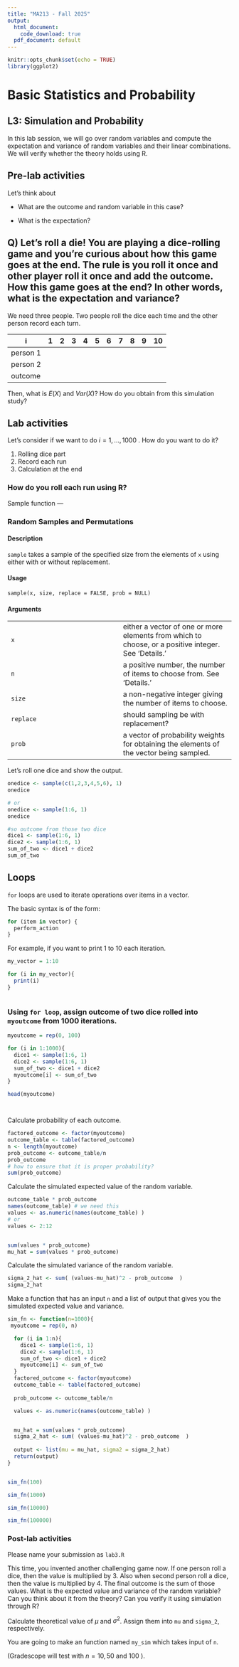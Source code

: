 ```yaml
---
title: "MA213 - Fall 2025"
output:
  html_document:
    code_download: true 
  pdf_document: default
---
```


```r
knitr::opts_chunk$set(echo = TRUE)
library(ggplot2)
```

# Basic Statistics and Probability

## L3: Simulation and Probability

In this lab session, we will go over random variables and compute the expectation and variance of random variables and their linear combinations. We will verify whether the theory holds using R.

## Pre-lab activities

Let's think about

-   What are the outcome and random variable in this case?

-   What is the expectation?

## Q) Let’s roll a die! You are playing a dice-rolling game and you’re curious about how this game goes at the end. The rule is you roll it once and other player roll it once and add the outcome. How this game goes at the end? In other words, what is the expectation and variance?

We need three people. Two people roll the dice each time and the other person record each turn.

| i        | 1   | 2   | 3   | 4   | 5   | 6   | 7   | 8   | 9   | 10  |
|----------|-----|-----|-----|-----|-----|-----|-----|-----|-----|-----|
| person 1 |     |     |     |     |     |     |     |     |     |     |
| person 2 |     |     |     |     |     |     |     |     |     |     |
| outcome  |     |     |     |     |     |     |     |     |     |     |

Then, what is $E(X)$ and $Var(X)$? How do you obtain from this simulation study?

## Lab activities

Let's consider if we want to do $i=1, ..., 1000$ . How do you want to do it?

1.  Rolling dice part
2.  Record each run
3.  Calculation at the end

### How do you roll each run using R?

Sample function —

### Random Samples and Permutations

#### Description

`sample` takes a sample of the specified size from the elements of `x` using either with or without replacement.

#### Usage

```         
sample(x, size, replace = FALSE, prob = NULL)
```

#### Arguments

|  |  |
|----|----|
| `x` | either a vector of one or more elements from which to choose, or a positive integer. See ‘Details.’ |
| `n` | a positive number, the number of items to choose from. See ‘Details.’ |
| `size` | a non-negative integer giving the number of items to choose. |
| `replace` | should sampling be with replacement? |
| `prob` | a vector of probability weights for obtaining the elements of the vector being sampled. |

Let's roll one dice and show the output.

```r

onedice <- sample(c(1,2,3,4,5,6), 1)
onedice

# or
onedice <- sample(1:6, 1)
onedice

#so outcome from those two dice
dice1 <- sample(1:6, 1)
dice2 <- sample(1:6, 1)
sum_of_two <- dice1 + dice2
sum_of_two


```

## Loops

`for` loops are used to iterate operations over items in a vector.

The basic syntax is of the form:

``` r
for (item in vector) {
  perform_action
}
```

For example, if you want to print 1 to 10 each iteration.

```r
my_vector = 1:10

for (i in my_vector){
  print(i)
}



```

### Using `for loop`, assign outcome of two dice rolled into `myoutcome` from 1000 iterations.

```r

myoutcome = rep(0, 100)

for (i in 1:1000){
  dice1 <- sample(1:6, 1)
  dice2 <- sample(1:6, 1)
  sum_of_two <- dice1 + dice2
  myoutcome[i] <- sum_of_two
}

head(myoutcome)




```

Calculate probability of each outcome.

```r
factored_outcome <- factor(myoutcome)
outcome_table <- table(factored_outcome)
n <- length(myoutcome)
prob_outcome <- outcome_table/n
prob_outcome 
# how to ensure that it is proper probability? 
sum(prob_outcome)

```

Calculate the simulated expected value of the random variable.

```r
outcome_table * prob_outcome
names(outcome_table) # we need this
values <- as.numeric(names(outcome_table) ) 
# or
values <- 2:12 


sum(values * prob_outcome)
mu_hat = sum(values * prob_outcome)


```

Calculate the simulated variance of the random variable.

```r

sigma_2_hat <- sum( (values-mu_hat)^2 - prob_outcome  )
sigma_2_hat
```

Make a function that has an input `n` and a list of output that gives you the simulated expected value and variance.

```r

sim_fn <- function(n=1000){
 myoutcome = rep(0, n)

  for (i in 1:n){
    dice1 <- sample(1:6, 1)
    dice2 <- sample(1:6, 1)
    sum_of_two <- dice1 + dice2
    myoutcome[i] <- sum_of_two
  }
  factored_outcome <- factor(myoutcome)
  outcome_table <- table(factored_outcome)
  
  prob_outcome <- outcome_table/n

  values <- as.numeric(names(outcome_table) ) 


  mu_hat = sum(values * prob_outcome)
  sigma_2_hat <- sum( (values-mu_hat)^2 - prob_outcome  )
 
  output <- list(mu = mu_hat, sigma2 = sigma_2_hat)
  return(output)
}


sim_fn(100)

sim_fn(1000)

sim_fn(10000)

sim_fn(100000)
```

### Post-lab activities

Please name your submission as `lab3.R`

This time, you invented another challenging game now. If one person roll a dice, then the value is multiplied by 3. Also when second person roll a dice, then the value is multiplied by 4. The final outcome is the sum of those values. What is the expected value and variance of the random variable? Can you think about it from the theory? Can you verify it using simulation through R?

Calculate theoretical value of $\mu$ and $\sigma^2$. Assign them into `mu` and `sigma_2`, respectively.

You are going to make an function named `my_sim` which takes input of `n`.

(Gradescope will test with $n=10, 50$ and $100$ ).

